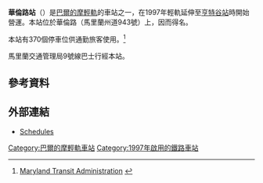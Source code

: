 {{Infobox station
| style=MTA Maryland Light Rail
| name =華倫路<br />{{lang|en|Warren Road}}
| type= [[巴爾的摩輕軌|巴爾的摩輕軌]]車站
| image = Warren Road station, August 2014.JPG
| image_caption =2014年華倫路站
| address = [[科基斯維爾_(馬里蘭州)|科基斯維爾]]華倫路202號
| borough = [[馬里蘭州|馬里蘭州]]
| country = [[美國|美國]]
| coordinates={{coord|39.4750|-76.6472|type:railwaystation_region:US-MD|display=inline,title}}
| line =[[巴爾的摩輕軌|巴爾的摩輕軌]]
| other = 
| platform = 2個[[側式月台|側式月台]]
| tracks = 2條
| parking = 
| bicycle = 
| passengers = 
| pass_year = 
| pass_percent = 
| opened = 1997年9月9日
| rebuilt = 
| ADA = 是
| code = 
| owned = {{link-en|馬里蘭交通管理局|Maryland Transit Administration}}
| zone = 
| services = 
{{s-rail|title=巴爾的摩輕軌}}
{{S-inop|[[提摩尼姆站|提摩尼姆站]]}}
{{s-line|巴爾的摩華盛頓國際機場線||#00B8E6}}
{{S-inop|[[吉爾萊路站|吉爾萊路站]]}}
{{new system|}}
{{S-inop|[[提摩尼姆站|提摩尼姆站]]}}
{{s-line|格蘭伯尼線||#FFFF00}}
{{S-inop|[[吉爾萊路站|吉爾萊路站]]}}
}}
'''華倫路站'''（{{lang-en|Warren Road station}}）是[[巴爾的摩輕軌|巴爾的摩輕軌]]的車站之一，在1997年輕軌延伸至[[亨特谷站|亨特谷站]]時開始營運。本站位於華倫路（馬里蘭州道943號）上，因而得名。

本站有370個停車位供通勤旅客使用。<ref>[http://mtamaryland.com/services/lightrail/parking/ Maryland Transit Administration<!-- Bot generated title -->] {{webarchive|url=https://web.archive.org/web/20090418042456/http://www.mtamaryland.com/services/lightrail/parking |date=2009-04-18 }}</ref> 

馬里蘭交通管理局9號線巴士行經本站。

==參考資料==
{{reflist}}

==外部連結==
*[https://web.archive.org/web/20080702112220/http://mtamaryland.com/services/lightrail/schedule/ Schedules]

{{巴爾的摩輕軌}}
[[Category:巴爾的摩輕軌車站|Category:巴爾的摩輕軌車站]]
[[Category:1997年啟用的鐵路車站|Category:1997年啟用的鐵路車站]]